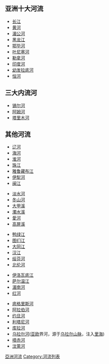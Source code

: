{{Trivia|time=2020-06-22T13:22:52+00:00}}
{{河流系列模板}}
==亚洲十大河流==
*[[长江|长江]]
*[[黄河|黄河]]
*[[湄公河|湄公河]]
*[[黑龙江|黑龙江]]
*[[鄂毕河|鄂毕河]]
*[[叶尼塞河|叶尼塞河]]
*[[勒拿河|勒拿河]]
*[[印度河|印度河]]
*[[幼发拉底河|幼发拉底河]]
*[[恒河|恒河]]


==三大内流河==
*[[锡尔河|锡尔河]]
*[[阿姆河|阿姆河]]
*[[塔里木河|塔里木河]]

==其他河流==
*[[辽河|辽河]]
*[[海河|海河]]
*[[淮河|淮河]]
*[[珠江|珠江]]
*[[雅鲁藏布江|雅鲁藏布江]]
*[[伊犁河|伊犁河]]
*[[闽江|闽江]]

*[[淡水河|淡水河]]
*[[冬山河|冬山河]]
*[[大甲溪|大甲溪]]
*[[濁水溪|濁水溪]]
*[[愛河|愛河]]
*[[高屏溪|高屏溪]]

*[[鸭绿江|鸭绿江]]
*[[图们江|图们江]]
*[[大同江|大同江]]
*[[漢江_(韓國)|汉江]]
*[[绥芬河|绥芬河]]
*[[北伦河|北伦河]]

*[[伊洛瓦底江|伊洛瓦底江]]
*[[萨尔温江|萨尔温江]]
*[[湄南河|湄南河]]
*[[红河|红河]]

*[[底格里斯河|底格里斯河]]
*[[阿拉伯河|阿拉伯河]]
*[[约旦河|约旦河]]
*[[利塔尼河|利塔尼河]]
*[[库拉河|库拉河]]
*[[乌拉尔河|乌拉尔河]]([[亚洲|亚]][[欧洲|欧]]界河，源于[[乌拉尔山脉|乌拉尔山脉]]，注入[[里海|里海]])
*[[噴赤河|噴赤河]]
*[[汶萊河|汶萊河]]

{{亚洲题目|河流列表}}
{{河川}}

[[Category:亞洲河流|]]
[[Category:河流列表|Category:河流列表]]
